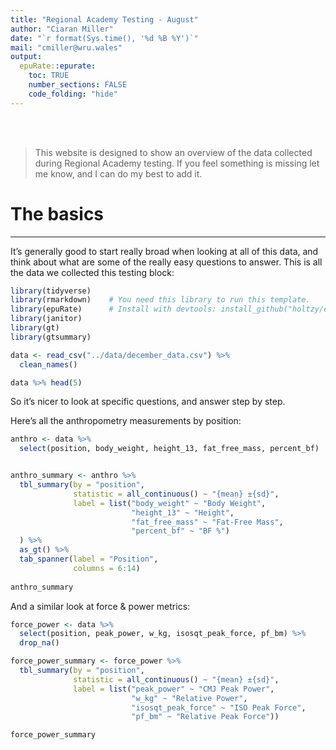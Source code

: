 ```yaml
---
title: "Regional Academy Testing - August"
author: "Ciaran Miller"
date: "`r format(Sys.time(), '%d %B %Y')`"
mail: "cmiller@wru.wales"
output:
  epuRate::epurate:
    toc: TRUE
    number_sections: FALSE
    code_folding: "hide"
---
```



<br><br>

> This website is designed to show an overview of the data collected during Regional Academy testing. If you feel something is missing let me know, and I can do my best to add it.


# The basics
***
It's generally good to start really broad when looking at all of this data, and think about what are some of the really easy questions to answer. This is all the data we collected this testing block:
```r
library(tidyverse)
library(rmarkdown)    # You need this library to run this template.
library(epuRate)      # Install with devtools: install_github("holtzy/epuRate", force=TRUE)
library(janitor)
library(gt)
library(gtsummary)

data <- read_csv("../data/december_data.csv") %>% 
  clean_names()

data %>% head(5)
```

So it's nicer to look at specific questions, and answer step by step.

Here's all the anthropometry measurements by position:
```r
anthro <- data %>% 
  select(position, body_weight, height_13, fat_free_mass, percent_bf)


anthro_summary <- anthro %>%
  tbl_summary(by = "position",
              statistic = all_continuous() ~ "{mean} ±{sd}",
              label = list("body_weight" ~ "Body Weight",
                           "height_13" ~ "Height",
                           "fat_free_mass" ~ "Fat-Free Mass",
                           "percent_bf" ~ "BF %")
  ) %>%
  as_gt() %>%
  tab_spanner(label = "Position",
              columns = 6:14)
  
anthro_summary
```

And a similar look at force & power metrics:
```r
force_power <- data %>%
  select(position, peak_power, w_kg, isosqt_peak_force, pf_bm) %>%
  drop_na()

force_power_summary <- force_power %>%
  tbl_summary(by = "position",
              statistic = all_continuous() ~ "{mean} ±{sd}",
              label = list("peak_power" ~ "CMJ Peak Power",
                           "w_kg" ~ "Relative Power",
                           "isosqt_peak_force" ~ "ISO Peak Force",
                           "pf_bm" ~ "Relative Peak Force"))

force_power_summary
```




